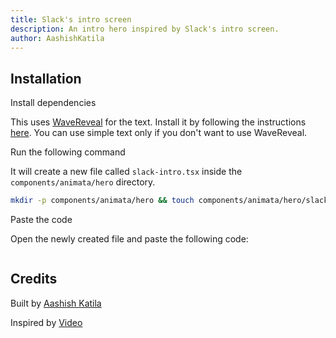 ```yaml
---
title: Slack's intro screen
description: An intro hero inspired by Slack's intro screen.
author: AashishKatila
---
```


<ComponentPreview name="hero-slack-intro--docs" />

## Installation

<Steps>

<Step>Install dependencies</Step>

This uses [WaveReveal](/docs/text/wave-reveal) for the text. Install it by following the instructions [here](/docs/text/wave-reveal#installation). You can use simple text only if you don't want to use WaveReveal.

<Step>Run the following command</Step>

It will create a new file called `slack-intro.tsx` inside the `components/animata/hero` directory.

```bash
mkdir -p components/animata/hero && touch components/animata/hero/slack-intro.tsx
```

<Step>Paste the code</Step>

Open the newly created file and paste the following code:

```jsx file=<rootDir>/animata/hero/slack-intro.tsx

```

</Steps>

## Credits

Built by [Aashish Katila](https://github.com/AashishKatila)

Inspired by [Video](https://x.com/avstorm/status/1689316887753113600)
